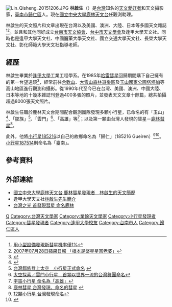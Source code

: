 [[File:Lin_Qisheng_20151206.JPG|thumb]]
'''林啟生'''（{{bd|1964年|}}）是[[台灣|台灣]]知名的[[天文愛好者|天文愛好者]]和天文攝影家，[[臺南市|臺南市]][[歸仁區|歸仁區]]人。現在[[國立中央大學|國立中央大學]][[鹿林天文台|鹿林天文台]]任觀測助理。

林啟生的天文照片和文章出現在台灣以及美國、澳洲、大陸、日本等多國天文雜誌<ref>[http://www.ncu.edu.tw/~ncu7009/news/clip/read/101 用小型設備發現新彗星機率僅1%]{{dead link|date=2018年3月 |bot=InternetArchiveBot |fix-attempted=yes }}</ref><ref>[http://tw.nextmedia.com/applenews/article/art_id/3681038/IssueID/20070728  2007年07月28日蘋果日報 「根本是娶星星當老婆」]{{Dead link|date=2020年1月 |bot=InternetArchiveBot |fix-attempted=yes }}</ref>。並且和其他同好成立[[台南市天文協會|台南市天文協會]]、[[台中市天文學會|台中市天文學會]]及逢甲大學天文社。同時也是逢甲大學天文社、中國醫藥大學天文社、國立交通大學天文社、長榮大學天文社、彰化師範大學天文社指導老師。

== 經歷 ==
林啟生畢業於[[逢甲大學|逢甲大學]]工業工程學系。在1985年[[哈雷彗星|哈雷彗星]]回歸期間購下自己擁有的第一台望遠鏡<ref>{{Cite web |url=http://www.66163.com/fujian_w/news/fjgsb/306/6/20061122175317.htm |title=“追星族”林启生 |access-date=2010-11-17 |archive-url=https://web.archive.org/web/20110304162122/http://www.66163.com/fujian_w/news/fjgsb/306/6/20061122175317.htm |archive-date=2011-03-04 |dead-url=yes }}</ref>，經常前往[[合歡山|合歡山]]、[[大雪山森林遊樂區|大雪山森林遊樂區]]及[[玉山國家公園|玉山國家公園]][[塔塔加|塔塔加]]等高山地區進行觀測和攝影。從1990年代至今已在台灣、美國、澳洲、中國大陸、日本等地的十幾本雜誌刊登過400多張的照片，並發表天文文章十餘篇，總共拍攝超過8000張天文照片。

林啟生任職於鹿林天文台期間配合觀測團隊發現多顆小行星，已命名的有「玉山」<ref>{{Cite web |url=http://www.libertytimes.com.tw/2009/new/jul/15/today-life7.htm |title=玉山當小行星名字 拚新七大奇景 |access-date=2010-11-18 |archive-date=2012-02-20 |archive-url=https://web.archive.org/web/20120220151640/http://www.libertytimes.com.tw/2009/new/jul/15/today-life7.htm |dead-url=no }}</ref>、「鄒族」<ref>[http://www.ncu.edu.tw/ch/clip/4657 台灣鄒族登上太空　小行星正式命名] {{webarchive|url=https://web.archive.org/web/20131224190819/http://www.ncu.edu.tw/ch/clip/4657 |date=2013-12-24 }}</ref>、「雲門」<ref>[http://www.nownews.com/2010/05/03/327-2598682.htm 太空探索／雲門小行星　首顆以世界一流的台灣舞團命名]</ref>、「高雄」等<ref>[http://vanishing.pixnet.net/blog/post/25973886-宇宙小行星-命名為「高雄」-經ＩＡＵ-ＣＳＢ 宇宙小行星 命名為「高雄」]</ref>；以及第一顆由台灣人發現的彗星－[[鹿林彗星|鹿林彗星]]<ref>[http://www.libertytimes.com.tw/2007/new/jul/28/today-life1.htm 鹿林彗星 台灣發現、命名的彗星] {{webarchive|url=https://web.archive.org/web/20090525074238/http://www.libertytimes.com.tw/2007/new/jul/28/today-life1.htm |date=2009-05-25 }}</ref>。

此外，他將[[小行星185216|小行星185216]]以自己的故鄉命名為「歸仁」（185216 Gueiren）<ref>[http://life.chinatimes.com/2009Cti/Channel/Life/life-article/0,5047,11051801+112009102000038,00.html 12顆小行星 台灣發現命名]{{dead link|date=2018年1月 |bot=InternetArchiveBot |fix-attempted=yes }}</ref><ref>{{Cite web |url=http://ssd.jpl.nasa.gov/sbdb.cgi?sstr=185216 |title=185216 Gueiren at JPL Small Body Browser |access-date=2010-11-17 |archive-date=2021-07-22 |archive-url=https://web.archive.org/web/20210722181704/https://ssd.jpl.nasa.gov/sbdb.cgi?sstr=185216 |dead-url=no }}</ref>。[[小行星187514|小行星187514]]則命名為「臺南」。

== 參考資料 ==
{{reflist|2}}

== 外部連結 ==
* [http://sec.ncu.edu.tw/ncunews/164/topics_203.html 國立中央大學鹿林天文台 鹿林彗星發現者　林啟生的天文簡歷]{{dead link|date=2018年3月 |bot=InternetArchiveBot |fix-attempted=yes }}
* 逢甲大學天文社[https://web.archive.org/web/20100113035517/http://myweb.fcu.edu.tw/~a24/teacher.htm 林啟生先生簡介]
* [http://tw.nextmedia.com/applenews/article/art_id/3681028/IssueID/20070728 台灣之光 首發現彗星 命名鹿林]{{Dead link|date=2020年1月 |bot=InternetArchiveBot |fix-attempted=yes }}

[[Category:林姓|Q]]
[[Category:台灣天文學家|Category:台灣天文學家]]
[[Category:業餘天文學家|Category:業餘天文學家]]
[[Category:小行星發現者|Category:小行星發現者]]
[[Category:彗星發現者|Category:彗星發現者]]
[[Category:逢甲大學校友|Category:逢甲大學校友]]
[[Category:台南市人|Category:台南市人]]
[[Category:歸仁區人|Category:歸仁區人]]